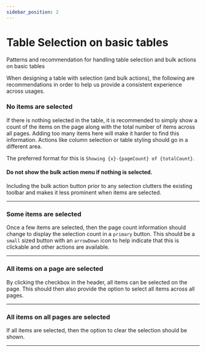 ```yaml
---
sidebar_position: 2
---
```


# Table Selection on basic tables

Patterns and recommendation for handling table selection and bulk actions on basic tables


When designing a table with selection (and bulk actions), the following are recommendations in order to help us provide a consistent experience across usages.



### No items are selected

If there is nothing selected in the table, it is recommended to simply show a count of the items on the page along with the total number of items across all pages. Adding too many items here will make it harder to find this information. Actions like column selection or table styling should go in a different area.

The preferred format for this is `Showing {x}-{pageCount} of {totalCount}`.

<FigmaEmbed url="https://www.figma.com/file/v5QGiRrbtOJqYlFfSVsE0R/Table-Selection-%5B183%5D?type=design&node-id=374%3A138001&t=71nIYaMxo0kAy3o6-1" />

#### Do not show the bulk action menu if nothing is selected.

Including the bulk action button prior to any selection clutters the existing toolbar and makes it less prominent when items are selected.

<FigmaEmbed url="https://www.figma.com/file/v5QGiRrbtOJqYlFfSVsE0R/Table-Selection-%5B183%5D?type=design&node-id=418%3A138002&t=s7G6GvzLNbyqvK4d-1" />

- - -


### Some items are selected

Once a few items are selected, then the page count information should change to display the selection count in a `primary` button. This should be a `small` sized button with an `arrowDown` icon to help indicate that this is clickable and other actions are available.

<FigmaEmbed url="https://www.figma.com/file/v5QGiRrbtOJqYlFfSVsE0R/Table-Selection-%5B183%5D?type=design&node-id=418%3A138001&t=s7G6GvzLNbyqvK4d-1" title="Do only show necessary actions" />


- - -


### All items on a page are selected

By clicking the checkbox in the header, all items can be selected on the page.  This should then also provide the option to select all items across all pages.

<FigmaEmbed url="https://www.figma.com/file/v5QGiRrbtOJqYlFfSVsE0R/Table-Selection-%5B183%5D?type=design&node-id=418%3A138003&t=s7G6GvzLNbyqvK4d-1" title="Do provide option to select all from all pages" />


- - -


### All items on all pages are selected

If all items are selected, then the option to clear the selection should be shown.

<FigmaEmbed url="https://www.figma.com/file/v5QGiRrbtOJqYlFfSVsE0R/Table-Selection-%5B183%5D?type=design&node-id=418%3A138004&t=s7G6GvzLNbyqvK4d-1" title="Do provide option to clear the selection if across multiple pages" />

- - -
